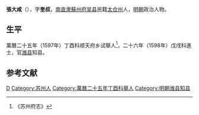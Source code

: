 '''張大咸'''（{{bd|？||？|catIdx=}}），字'''奎叔'''，[[南直隶|南直隶]][[蘇州府|蘇州府]][[吴县|吴县]]民籍[[太仓州|太仓州]]人，[[明朝|明朝]]政治人物。

== 生平 ==
萬曆二十五年（1597年）丁酉科顺天府乡试舉人<ref>《苏州府志》</ref>，二十六年（1598年）戊戌科進士，官[[潍县|潍县]]知县。

==参考文献==
{{reflist}}

{{萬曆二十六年戊戌科殿試金榜}}

{{Authority control}}

{{DEFAULTSORT:}}
[[Category:张姓|D]]
[[Category:苏州人|Category:苏州人]]
[[Category:萬曆二十五年丁酉科舉人|Category:萬曆二十五年丁酉科舉人]]
[[Category:明朝潍县知县|Category:明朝潍县知县]]